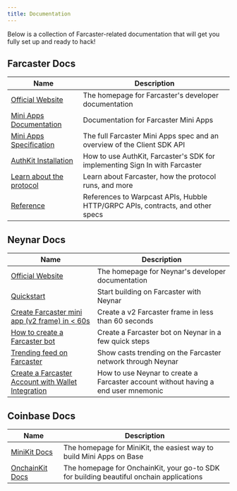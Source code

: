 ```yaml
---
title: Documentation
---
```


Below is a collection of Farcaster-related documentation that will get you fully set up and ready to hack!

## Farcaster Docs

| Name | Description |
|------|-------------|
| [Official Website](https://docs.farcaster.xyz) | The homepage for Farcaster's developer documentation |
| [Mini Apps Documentation](https://miniapps.farcaster.xyz/) | Documentation for Farcaster Mini Apps |
| [Mini Apps Specification](https://miniapps.farcaster.xyz/docs/specification) | The full Farcaster Mini Apps spec and an overview of the Client SDK API |
| [AuthKit Installation](https://docs.farcaster.xyz/auth-kit/installation) | How to use AuthKit, Farcaster's SDK for implementing Sign In with Farcaster |
| [Learn about the protocol](https://docs.farcaster.xyz/learn) | Learn about Farcaster, how the protocol runs, and more |
| [Reference](https://docs.farcaster.xyz/reference/) | References to Warpcast APIs, Hubble HTTP/GRPC APIs, contracts, and other specs |

## Neynar Docs

| Name | Description |
|------|-------------|
| [Official Website](https://docs.neynar.com) | The homepage for Neynar's developer documentation |
| [Quickstart](https://docs.neynar.com/reference/quickstart) | Start building on Farcaster with Neynar |
| [Create Farcaster mini app (v2 frame) in < 60s](https://docs.neynar.com/docs/create-v2-farcaster-frame-in-60s) | Create a v2 Farcaster frame in less than 60 seconds |
| [How to create a Farcaster bot](https://docs.neynar.com/docs/how-to-create-a-farcaster-bot) | Create a Farcaster bot on Neynar in a few quick steps |
| [Trending feed on Farcaster](https://docs.neynar.com/docs/how-to-get-trending-casts-on-farcaster) | Show casts trending on the Farcaster network through Neynar |
| [Create a Farcaster Account with Wallet Integration](https://docs.neynar.com/docs/guide-to-creating-a-farcaster-account-with-wallet-integration) | How to use Neynar to create a Farcaster account without having a end user mnemonic |

## Coinbase Docs

| Name | Description |
|------|-------------|
| [MiniKit Docs](https://docs.base.org/builderkits/minikit/overview) | The homepage for MiniKit, the easiest way to build Mini Apps on Base |
| [OnchainKit Docs](https://docs.base.org/builderkits/onchainkit/getting-started) | The homepage for OnchainKit, your go-to SDK for building beautiful onchain applications |